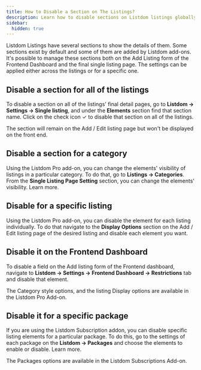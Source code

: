 ```yaml
---
title: How to Disable a Section on The Listings?
description: Learn how to disable sections on Listdom listings globally, per category, per listing, or per package.
sidebar:
  hidden: true
---
```



Listdom Listings have several sections to show the details of them. Some sections exist by default and some of them are added by Listdom add-ons. It's possible to manage these sections both on the Add Listing form of the Frontend Dashboard and the final single listing page. The settings can be applied either across the listings or for a specific one.

## Disable a section for all of the listings
To disable a section on all of the listings' final detail pages, go to **Listdom → Settings → Single listing**, and under the **Elements** section find that section name. Click on the check icon ✓ to disable that section on all of the listings.  

<Aside type="note">
The section will remain on the Add / Edit listing page but won't be displayed on the front end.
</Aside>

## Disable a section for a category
Using the Listdom Pro add-on, you can change the elements' visibility of listings in a particular category. To do that, go to **Listings → Categories**. From the **Single Listing Page Setting** section, you can change the elements' visibility. Learn more.

## Disable for a specific listing
Using the Listdom Pro add-on, you can disable the element for each listing individually. To do that navigate to the **Display Options** section on the Add / Edit listing page of the desired listing and disable each element you want.

## Disable it on the Frontend Dashboard
To disable a field on the Add listing form of the Frontend dashboard, navigate to **Listdom → Settings → Frontend Dashboard → Restrictions** tab and disable that element.

<Aside type="note">
The Category style options, and the listing Display options are available in the Listdom Pro Add-on.
</Aside>

## Disable it for a specific package
If you are using the Listdom Subscription addon, you can disable specific listing elements for a particular package. To do this, go to the settings of each package on the **Listdom → Packages** and choose the elements to enable or disable. Learn more.

<Aside type="note">
The Packages options are available in the Listdom Subscriptions Add-on.
</Aside>
